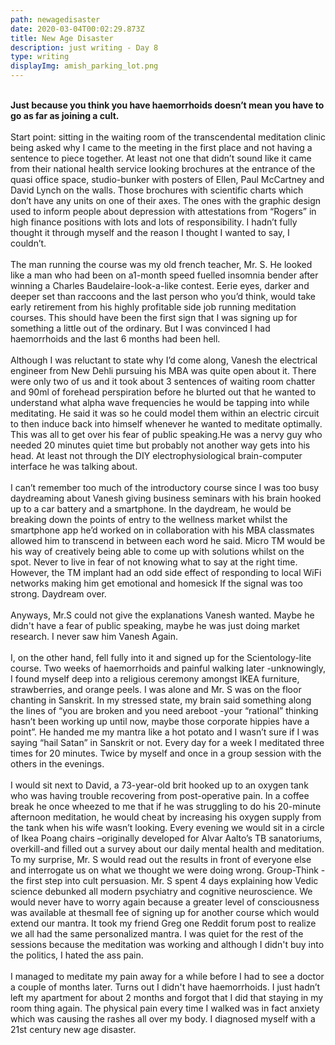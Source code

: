 ```yaml
---
path: newagedisaster
date: 2020-03-04T00:02:29.873Z
title: New Age Disaster
description: just writing - Day 8
type: writing
displayImg: amish_parking_lot.png
---
```


<br />
<b>Just because you think you have haemorrhoids doesn’t mean you have to go as far as joining a cult.</b>
<br />
<br />
Start point: sitting in the waiting room of the transcendental meditation clinic being asked why I came to the meeting in the first place and not having a sentence to piece together. At least not one that didn’t sound like it came from their national health service looking brochures at the entrance of the quasi office space, studio-bunker with posters of Ellen, Paul McCartney and David Lynch on the walls. Those brochures with scientific charts which don’t have any units on one of their axes. The ones with the graphic design used to inform people about depression with attestations from “Rogers” in high finance positions with lots and lots of responsibility. I hadn’t fully thought it through myself and the reason I thought I wanted to say, I couldn’t.
<br />
<br />
The man running the course was my old french teacher, Mr. S. He looked like a man who had been on a1-month speed fuelled insomnia bender after winning a Charles Baudelaire-look-a-like contest. Eerie eyes, darker and deeper set than raccoons and the last person who you’d think, would take early retirement from his highly profitable side job running meditation courses. This should have been the first sign that I was signing up for something a little out of the ordinary. But I was convinced I had haemorrhoids and the last 6 months had been hell. 
<br />
<br />
Although I was reluctant to state why I’d come along, Vanesh the electrical engineer from New Dehli pursuing his MBA was quite open about it. There were only two of us and it took about 3 sentences of waiting room chatter and 90ml of forehead perspiration before he blurted out that he wanted to understand what alpha wave frequencies he would be tapping into while meditating. He said it was so he could model them within an electric circuit to then induce back into himself whenever he wanted to meditate optimally. This was all to get over his fear of public speaking.He was a nervy guy who needed 20 minutes quiet time but probably not another way gets into his head. At least not through the DIY electrophysiological brain-computer interface he was talking about.
<br />
<br />
I can’t remember too much of the introductory course since I was too busy daydreaming about Vanesh giving business seminars with his brain hooked up to a car battery and a smartphone. In the daydream, he would be breaking down the points of entry to the wellness market whilst the smartphone app he’d worked on in collaboration with his MBA classmates allowed him to transcend in between each word he said. Micro TM would be his way of creatively being able to come up with solutions whilst on the spot. Never to live in fear of not knowing what to say at the right time. However, the TM implant had an odd side effect of responding to local WiFi networks making him get emotional and homesick If the signal was too strong. Daydream over.
<br />
<br />
Anyways, Mr.S could not give the explanations Vanesh wanted. Maybe he didn't have a fear of public speaking, maybe he was just doing market research. I never saw him Vanesh Again.
<br />
<br />
I, on the other hand, fell fully into it and signed up for the Scientology-lite course. Two weeks of haemorrhoids and painful walking later -unknowingly, I found myself deep into a religious ceremony amongst IKEA furniture, strawberries, and orange peels. I was alone and Mr. S was on the floor chanting in Sanskrit. In my stressed state, my brain said something along the lines of “you are broken and you need areboot -your “rational” thinking hasn’t been working up until now, maybe those corporate hippies have a point”. He handed me my mantra like a hot potato and I wasn’t sure if I was saying “hail Satan” in Sanskrit or not. Every day for a week I meditated three times for 20 minutes. Twice by myself and once in a group session with the others in the evenings.
<br />
<br />
I would sit next to David, a 73-year-old brit hooked up to an oxygen tank who was having trouble recovering from post-operative pain. In a coffee break he once wheezed to me that if he was struggling to do his 20-minute afternoon meditation, he would cheat by increasing his oxygen supply from the tank when his wife wasn’t looking. Every evening we would sit in a circle of Ikea Poang chairs –originally developed for Alvar Aalto’s TB sanatoriums, overkill-and filled out a survey about our daily mental health and meditation. To my surprise, Mr. S would read out the results in front of everyone else and interrogate us on what we thought we were doing wrong. Group-Think -the first step into cult persuasion. Mr. S spent 4 days explaining how Vedic science debunked all modern psychiatry and cognitive neuroscience. We would never have to worry again because a greater level of consciousness was available at thesmall fee of signing up for another course which would extend our mantra. It took my friend Greg one Reddit forum post to realize we all had the same personalized mantra. I was quiet for the rest of the sessions because the meditation was working and although I didn't buy into the politics, I hated the ass pain.
<br />
<br />
I managed to meditate my pain away for a while before I had to see a doctor a couple of months later. Turns out I didn't have haemorrhoids. I just hadn’t left my apartment for about 2 months and forgot that I did that staying in my room thing again. The physical pain every time I walked was in fact anxiety which was causing the rashes all over my body. I diagnosed myself with a 21st century new age disaster.